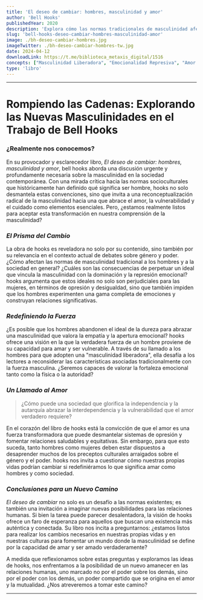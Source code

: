 ```yaml
---
title: 'El deseo de cambiar: hombres, masculinidad y amor'
author: 'Bell Hooks'
publishedYear: 2020
description: 'Explora cómo las normas tradicionales de masculinidad afectan negativamente a todos, abogando por una nueva definición que incluya amor y cuidado como componentes esenciales para relaciones más sanas y equitativas.'
slug: 'bell-hooks-deseo-cambiar-hombres-masculinidad-amor'
image: ./bh-deseo-cambiar-hombres.jpg
imageTwitter: ./bh-deseo-cambiar-hombres-tw.jpg
date: 2024-04-12
downloadLink: https://t.me/biblioteca_metaxis_digital/1516
concepts: ["Masculinidad Liberadora", "Emocionalidad Represiva", "Amor y Vulnerabilidad", "Patriarcado y Poder", "Relaciones Equitativas"]
type: 'libro'
---
```


---

# Rompiendo las Cadenas: Explorando las Nuevas Masculinidades en el Trabajo de Bell Hooks

### ¿Realmente nos conocemos?

En su provocador y esclarecedor libro, *El deseo de cambiar: hombres, masculinidad y amor*, bell hooks aborda una discusión urgente y profundamente necesaria sobre la masculinidad en la sociedad contemporánea. Con una mirada crítica hacia las normas socioculturales que históricamente han definido qué significa ser hombre, hooks no solo desmantela estas convenciones, sino que invita a una reconceptualización radical de la masculinidad hacia una que abrace el amor, la vulnerabilidad y el cuidado como elementos esenciales. Pero, ¿estamos realmente listos para aceptar esta transformación en nuestra comprensión de la masculinidad?

### _El Prisma del Cambio_

La obra de hooks es reveladora no solo por su contenido, sino también por su relevancia en el contexto actual de debates sobre género y poder. ¿Cómo afectan las normas de masculinidad tradicional a los hombres y a la sociedad en general? ¿Cuáles son las consecuencias de perpetuar un ideal que vincula la masculinidad con la dominación y la represión emocional? hooks argumenta que estos ideales no solo son perjudiciales para las mujeres, en términos de opresión y desigualdad, sino que también impiden que los hombres experimenten una gama completa de emociones y construyan relaciones significativas.

### _Redefiniendo la Fuerza_

¿Es posible que los hombres abandonen el ideal de la dureza para abrazar una masculinidad que valora la empatía y la apertura emocional? hooks ofrece una visión en la que la verdadera fuerza de un hombre proviene de su capacidad para amar y ser vulnerable. A través de su llamado a los hombres para que adopten una "masculinidad liberadora", ella desafía a los lectores a reconsiderar las características asociadas tradicionalmente con la fuerza masculina. ¿Seremos capaces de valorar la fortaleza emocional tanto como la física o la autoridad?

### _Un Llamado al Amor_

> ¿Cómo puede una sociedad que glorifica la independencia y la autarquía abrazar la interdependencia y la vulnerabilidad que el amor verdadero requiere?

En el corazón del libro de hooks está la convicción de que el amor es una fuerza transformadora que puede desmantelar sistemas de opresión y fomentar relaciones saludables y equitativas. Sin embargo, para que esto suceda, tanto hombres como mujeres deben estar dispuestos a desaprender muchos de los preceptos culturales arraigados sobre el género y el poder. hooks nos invita a cuestionar cómo nuestras propias vidas podrían cambiar si redefiniéramos lo que significa amar como hombres y como sociedad.

### _Conclusiones para un Nuevo Camino_

*El deseo de cambiar* no solo es un desafío a las normas existentes; es también una invitación a imaginar nuevas posibilidades para las relaciones humanas. Si bien la tarea puede parecer desalentadora, la visión de hooks ofrece un faro de esperanza para aquellos que buscan una existencia más auténtica y conectada. Su libro nos incita a preguntarnos: ¿estamos listos para realizar los cambios necesarios en nuestras propias vidas y en nuestras culturas para fomentar un mundo donde la masculinidad se define por la capacidad de amar y ser amado verdaderamente?

A medida que reflexionamos sobre estas preguntas y exploramos las ideas de hooks, nos enfrentamos a la posibilidad de un nuevo amanecer en las relaciones humanas, uno marcado no por el poder sobre los demás, sino por el poder con los demás, un poder compartido que se origina en el amor y la mutualidad. ¿Nos atreveremos a tomar este camino?

---
